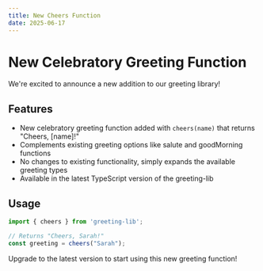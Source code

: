 ```yaml
---
title: New Cheers Function
date: 2025-06-17
---
```


# New Celebratory Greeting Function

We're excited to announce a new addition to our greeting library!

## Features

- New celebratory greeting function added with `cheers(name)` that returns "Cheers, [name]!"
- Complements existing greeting options like salute and goodMorning functions
- No changes to existing functionality, simply expands the available greeting types
- Available in the latest TypeScript version of the greeting-lib

## Usage

```typescript
import { cheers } from 'greeting-lib';

// Returns "Cheers, Sarah!"
const greeting = cheers("Sarah");
```

Upgrade to the latest version to start using this new greeting function!